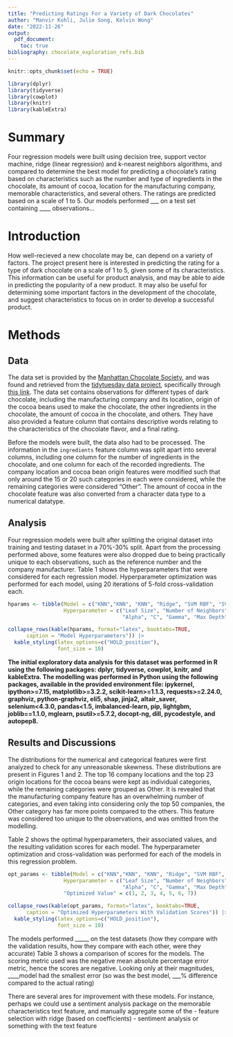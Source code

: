 ```yaml
---
title: "Predicting Ratings For a Variety of Dark Chocolates"
author: "Manvir Kohli, Julie Song, Kelvin Wong"
date: "2022-11-26"
output: 
  pdf_document:
    toc: true
bibliography: chocolate_exploration_refs.bib
---
```


```r
knitr::opts_chunk$set(echo = TRUE)
```

```r
library(dplyr)
library(tidyverse)
library(cowplot)
library(knitr)
library(kableExtra)
```

# Summary

Four regression models were built using decision tree, support vector machine, ridge (linear regression) and k-nearest neighbors algorithms, and compared to determine the best model for predicting a chocolate's rating based on characteristics such as the number and type of ingredients in the chocolate, its amount of cocoa, location for the manufacturing company, memorable characteristics, and several others. The ratings are predicted based on a scale of 1 to 5. Our models performed ___ on a test set containing ____ observations...

# Introduction
How well-recieved a new chocolate may be, can depend on a variety of factors. The project present here is interested in predicting the rating for a type of dark chocolate on a scale of 1 to 5, given some of its characteristics. 
This information can be useful for product analysis, and may be able to aide in predicting the popularity of a new product. It may also be useful for determining some important factors in the development of the chocolate, and suggest characteristics to focus on in order to develop a successful product.

# Methods
## Data
The data set is provided by the [Manhattan Chocolate Society](http://flavorsofcacao.com/chocolate_database.html), and was found and retrieved from the [tidytuesday data project](https://github.com/rfordatascience/tidytuesday), specifically through [this link](https://github.com/rfordatascience/tidytuesday/blob/master/data/2022/2022-01-18/readme.md). The data set contains observations for different types of dark chocolate, including the manufacturing company and its location, origin of the cocoa beans used to make the chocolate, the other ingredients in the chocolate, the amount of cocoa in the chocolate, and others. They have also provided a feature column that contains descriptive words relating to the characteristics of the chocolate flavor, and a final rating.

Before the models were built, the data also had to be processed. The information in the `ingredients` feature column was split apart into several columns, including one column for the number of ingredients in the chocolate, and one column for each of the recorded ingredients. The company location and cocoa bean origin features were modified such that only around the 15 or 20 such categories in each were considered, while the remaining categories were considered "Other". The amount of cocoa in the chocolate feature was also converted from a character data type to a numerical datatype.

## Analysis
Four regression models were built after splitting the original dataset into training and testing dataset in a 70%-30% split. Apart from the processing performed above, some features were also dropped due to being practically unique to each observations, such as the reference number and the company manufacturer. 
Table 1 shows the hyperparameters that were considered for each regression model. Hyperparameter optimization was performed for each model, using 20 iterations of 5-fold cross-validation each.

```r
hparams <- tibble(Model = c("KNN","KNN", "KNN", "Ridge", "SVM RBF", "SVM RBF", "Decision Tree"),
                  Hyperparameter = c("Leaf Size", "Number of Neighbors", "Weights",
                                     "Alpha", "C", "Gamma", "Max Depth"))

collapse_rows(kable(hparams, format="latex", booktabs=TRUE,
      caption = "Model Hyperparameters")) |>
  kable_styling(latex_options=c("HOLD_position"),
                font_size = 10)

```
**The initial exploratory data analysis for this dataset was performed in R using the following packages: dplyr, tidyverse, cowplot, knitr, and kableExtra. **
**The modelling was performed in Python using the following packages, available in the provided environment file: ipykernel, ipython>=7.15, matplotlib>=3.2.2, scikit-learn>=1.1.3, requests>=2.24.0, graphviz, python-graphviz, eli5, shap, jinja2, altair_saver, selenium<4.3.0, pandas<1.5, imbalanced-learn, pip, lightgbm, joblib==1.1.0, mglearn, psutil>=5.7.2, docopt-ng, dill, pycodestyle, and autopep8.**

## Results and Discussions
The distributions for the numerical and categorical features were first analyzed to check for any unreasonable skewness. These distributions are present in Figures 1 and 2. The top 16 company locations and the top 23 origin locations for the cocoa beans were kept as individual categories, while the remaining categories were grouped as Other. It is revealed that the manufacturing company feature has an overwhelming number of categories, and even taking into considering only the top 50 companies, the Other category has far more points compared to the others. This feature was considered too unique to the observations, and was omitted from the modelling. 

<insert the figures here>

Table 2 shows the optimal hyperparameters, their associated values, and the resulting validation scores for each model. The hyperparameter optimization and cross-validation was performed for each of the models in this regression problem. **<comment about how well/not well the models performed>**

```r
opt_params <- tibble(Model = c("KNN","KNN", "KNN", "Ridge", "SVM RBF", "SVM RBF", "Decision Tree"),
                  Hyperparameter = c("Leaf Size", "Number of Neighbors", "Weights",
                                     "Alpha", "C", "Gamma", "Max Depth"),
                  "Optimized Value" = c(1, 2, 3, 4, 5, 6, 7))

collapse_rows(kable(opt_params, format="latex", booktabs=TRUE,
      caption = "Optimized Hyperparameters With Validation Scores")) |>
  kable_styling(latex_options=c("HOLD_position"),
                font_size = 10)
```

The models performed _____ on the test datasets (how they compare with the validation results, how they compare with each other, were they accurate)
Table 3 shows a comparison of scores for the models. The scoring metric used was the negative mean absolute percentage error metric, hence the scores are negative. Looking only at their magnitudes, ____model had the smallest error (so was the best model, ___% difference compared to the actual rating)


There are several ares for improvement with these models. For instance, perhaps we could use a sentiment analysis package on the memorable characteristics text feature, and manually aggregate some of the 
- feature selection with ridge (based on coefficients)
- sentiment analysis or something with the text feature








